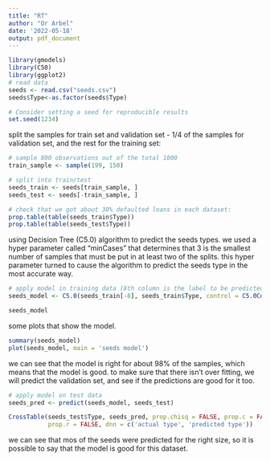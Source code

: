 ---
title: "RT"
author: "Or Arbel"
date: '2022-05-18'
output: pdf_document
---

```{r setup, include=FALSE}
library(gmodels)
library(C50)
library(ggplot2)
# read data
seeds <- read.csv("seeds.csv")
seeds$Type<-as.factor(seeds$Type)

# Consider setting a seed for reproducible results
set.seed(1234)
```

split the samples for train set and validation set - 1/4 of the samples for 
validation set, and the rest for the training set:

```{r}
# sample 800 observations out of the total 1000
train_sample <- sample(199, 150)

# split into train/test
seeds_train <- seeds[train_sample, ]
seeds_test <- seeds[-train_sample, ]

# check that we got about 30% defaulted loans in each dataset:
prop.table(table(seeds_train$Type))
prop.table(table(seeds_test$Type))
```

using Decision Tree (C5.0) algorithm to predict the seeds types. 
we used a hyper parameter called "minCases" that determines that 3 is the
smallest number of samples that must be put in at least two of the splits.
this hyper parameter turned to cause the algorithm to predict the seeds type
in the most accurate way.


```{r}
# apply model in training data (8th column is the label to be predicted)
seeds_model <- C5.0(seeds_train[-8], seeds_train$Type, control = C5.0Control(minCases  = 3))

seeds_model
```

some plots that show the model.

```{r}
summary(seeds_model)
plot(seeds_model, main = 'seeds model')
```

we can see that the model is right for about 98% of the samples, which means that the model is good.
to make sure that there isn't over fitting, we will predict the validation set, 
and see if the predictions are good for it too.

```{r}
# apply model on test data
seeds_pred <- predict(seeds_model, seeds_test)

CrossTable(seeds_test$Type, seeds_pred, prop.chisq = FALSE, prop.c = FALSE, 
           prop.r = FALSE, dnn = c('actual type', 'predicted type'))
```

we can see that mos of the seeds were predicted for the right size, 
so it is possible to say that the model is good for this dataset.